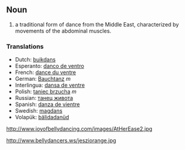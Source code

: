 == Noun == 
# a traditional form of dance from the Middle East, characterized by movements of the abdominal muscles.

=== Translations ===
*Dutch: [[buikdans]]
*Esperanto: [[danco de ventro]]
*French: [[dance du ventre]]
*German: [[Bauchtanz]] ''m''
*Interlingua: [[dansa de ventre]]
*Polish: [[taniec brzucha]] ''m''
*Russian: [[танец живота]]
*Spanish: [[danza de vientre]]
*Swedish: [[magdans]]
*Volapük: [[bälidadanüd]]

http://www.joyofbellydancing.com/images/AtHerEase2.jpg

http://www.bellydancers.ws/jesziorange.jpg